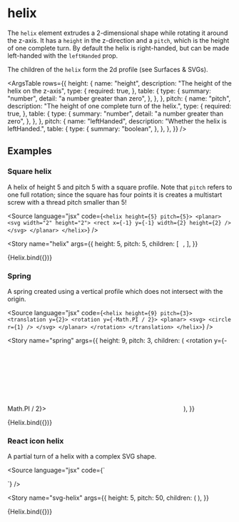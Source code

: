 
<Meta title="Reference/Sweeps/Helix" />

# helix

The `helix` element extrudes a 2-dimensional shape while rotating it around the z-axis. It has a `height` in the z-direction and a `pitch`, which is the height of one complete turn. By default the helix is right-handed, but can be made left-handed with the `leftHanded` prop.

The children of the `helix` form the 2d profile (see <Link to="reference-surfaces-svgs--introduction">Surfaces & SVGs</Link>).

<ArgsTable
  rows={{
    height: {
      name: "height",
      description: "The height of the helix on the z-axis",
      type: {
        required: true,
      },
      table: {
        type: {
          summary: "number",
          detail: "a number greater than zero",
        },
      },
    },
    pitch: {
      name: "pitch",
      description: "The height of one complete turn of the helix.",
      type: {
        required: true,
      },
      table: {
        type: {
          summary: "number",
          detail: "a number greater than zero",
        },
      },
    },
    pitch: {
      name: "leftHanded",
      description: "Whether the helix is leftHanded.",
      table: {
        type: {
          summary: "boolean",
        },
      },
    },
  }}
/>

## Examples


### Square helix

A helix of height 5 and pitch 5 with a square profile. Note that `pitch` refers to one full rotation; since the square has four points it is creates a multistart screw with a thread pitch smaller than 5!

<Source
  language="jsx"
  code={`
<helix height={5} pitch={5}>
  <planar>
    <svg width="2" height="2">
      <rect x={-1} y={-1} width={2} height={2} />
    </svg>
  </planar>
</helix>
`}
/>

<Story
  name="helix"
  args={{
    height: 5,
    pitch: 5,
    children: [
      <planar>
        <svg width="2" height="2">
          <rect x={-1} y={-1} width={2} height={2} />
        </svg>
      </planar>,
    ],
  }}
>
  {Helix.bind({})}
</Story>

### Spring

A spring created using a vertical profile which does not intersect with the origin.

<Source
  language="jsx"
  code={`
<helix height={9} pitch={3}>
  <translation y={2}>
    <rotation y={-Math.PI / 2}>
      <planar>
        <svg>
          <circle r={1} />
        </svg>
      </planar>
    </rotation>
  </translation>
</helix>
`}
/>

<Story
  name="spring"
  args={{
    height: 9,
    pitch: 3,
    children: (
      <translation y={2}>
        <rotation y={-Math.PI / 2}>
          <planar>
            <svg>
              <circle r={1} />
            </svg>
          </planar>
        </rotation>
      </translation>
    ),
  }}
>
  {Helix.bind({})}
</Story>

### React icon helix

A partial turn of a helix with a complex SVG shape.

<Source language="jsx" code={`

<helix height={5} pitch={50}>
  <planar>
    <ReactIcon />
  </planar>
</helix>
`} />

<Story
  name="svg-helix"
  args={{
    height: 5,
    pitch: 50,
    children: (
      <planar>
        <ReactIcon />
      </planar>
    ),
  }}
>
  {Helix.bind({})}
</Story>
